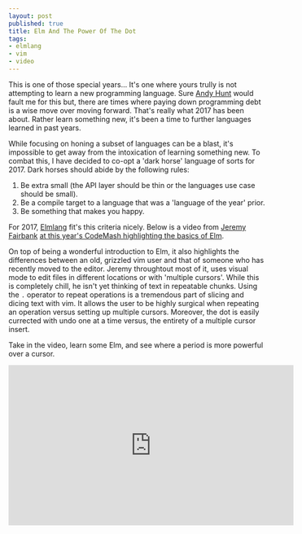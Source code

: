 ```yaml
---
layout: post
published: true
title: Elm And The Power Of The Dot
tags: 
- elmlang
- vim
- video
---
```


This is one of those special years... 
It's one where yours trully is not attempting to learn a new programming language. 
Sure [Andy Hunt][1] would fault me for this but, 
there are times where paying down programming debt is a wise move over moving forward. 
That's really what 2017 has been about. 
Rather learn something new, it's been a time to further languages learned in past years. 

While focusing on honing a subset of languages can be a blast, 
it's impossible to get away from the intoxication of learning something new. 
To combat this, I have decided to co-opt a 'dark horse' language of sorts for 2017. 
Dark horses should abide by the following rules:

1. Be extra small (the API layer should be thin or the languages use case should be small).
1. Be a compile target to a language that was a 'language of the year' prior.
1. Be something that makes you happy.

For 2017, [Elmlang][2] fit's this criteria nicely. 
Below is a video from
[Jeremy Fairbank][3] [at this year's CodeMash highlighting the basics of Elm][4].

On top of being a wonderful introduction to Elm,
it also highlights the differences between an old, grizzled vim user and that of someone who has recently moved to the editor. 
Jeremy throughtout most of it, uses visual mode to edit files in different locations or with 'multiple cursors'. 
While this is completely chill, he isn't yet thinking of text in repeatable chunks. 
Using the `.` operator to repeat operations is a tremendous part of slicing and dicing text with vim. 
It allows the user to be highly surgical when repeating an operation versus setting up multiple cursors. 
Moreover, the dot is easily currected with undo one at a time versus, the entirety of a multiple cursor insert.

Take in the video, learn some Elm, and see where a period is more powerful over a cursor. 

<iframe width="560" height="315" src="https://www.youtube.com/embed/EDp6UmaA9CM" frameborder="0" allowfullscreen></iframe>

[1]: https://twitter.com/PragmaticAndy
[2]: http://elm-lang.org
[3]: https://twitter.com/ElPapaPollo
[4]: https://www.youtube.com/watch?v=EDp6UmaA9CM
